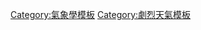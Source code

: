 {{template category|description=<!--These templates may be useful in writing articles on tornadoes, tornado outbreaks and related events.-->}}

[[Category:氣象學模板|Category:氣象學模板]]
[[Category:劇烈天氣模板|Category:劇烈天氣模板]]